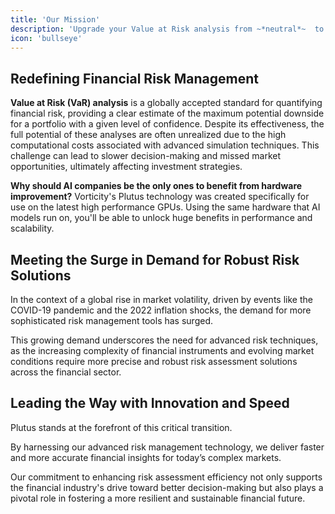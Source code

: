 ```yaml
---
title: 'Our Mission'
description: 'Upgrade your Value at Risk analysis from ~*neutral*~  to ***outperform***'
icon: 'bullseye'
---
```

## Redefining Financial Risk Management

**Value at Risk (VaR) analysis** is a globally accepted standard for quantifying financial risk, providing a clear estimate of the maximum potential downside for a portfolio with a given level of confidence.
Despite its effectiveness, the full potential of these analyses are often unrealized due to the high computational costs associated with advanced simulation techniques.
This challenge can lead to slower decision-making and missed market opportunities, ultimately affecting investment strategies.

**Why should AI companies be the only ones to benefit from hardware improvement?**
Vorticity's Plutus technology was created specifically for use on the latest high performance GPUs.
Using the same hardware that AI models run on, you'll be able to unlock huge benefits in performance and scalability.

## Meeting the Surge in Demand for Robust Risk Solutions

In the context of a global rise in market volatility, driven by events like the COVID-19 pandemic and the 2022 inflation shocks, the demand for more sophisticated risk management tools has surged.

This growing demand underscores the need for advanced risk techniques, as the increasing complexity of financial instruments and evolving market conditions require more precise and robust risk assessment solutions across the financial sector.

## Leading the Way with Innovation and Speed

Plutus stands at the forefront of this critical transition.

By harnessing our advanced risk management technology, we deliver faster and more accurate financial insights for today’s complex markets.

Our commitment to enhancing risk assessment efficiency not only supports the financial industry's drive toward better decision-making but also plays a pivotal role in fostering a more resilient and sustainable financial future.